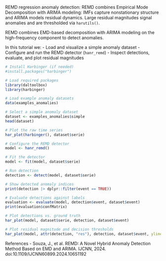 REMD regression anomaly detection: REMD combines Empirical Mode Decomposition with ARIMA modeling: IMFs capture nonstationary structure and ARIMA models residual dynamics. Large residual magnitudes signal anomalies and are thresholded via `harutils()`.

REMD combines EMD-based decomposition with ARIMA modeling on the high-frequency component to detect anomalies. 

In this tutorial we:
- Load and visualize a simple anomaly dataset
- Configure and run the REMD detector (`hanr_remd`)
- Inspect detections, evaluate, and plot residual magnitudes

```r
# Install Harbinger (if needed)
#install.packages("harbinger")
```

```r
# Load required packages
library(daltoolbox)
library(harbinger) 
```

```r
# Load example anomaly datasets
data(examples_anomalies)
```

```r
# Select a simple anomaly dataset
dataset <- examples_anomalies$simple
head(dataset)
```

```r
# Plot the raw time series
har_plot(harbinger(), dataset$serie)
```

```r
# Configure the REMD detector
model <- hanr_remd()
```

```r
# Fit the detector
model <- fit(model, dataset$serie)
```

```r
# Run detection
detection <- detect(model, dataset$serie)
```

```r
# Show detected anomaly indices
print(detection |> dplyr::filter(event == TRUE))
```

```r
# Evaluate detections against labels
evaluation <- evaluate(model, detection$event, dataset$event)
print(evaluation$confMatrix)
```

```r
# Plot detections vs. ground truth
har_plot(model, dataset$serie, detection, dataset$event)
```

```r
# Plot residual magnitude and decision thresholds
har_plot(model, attr(detection, "res"), detection, dataset$event, yline = attr(detection, "threshold"))
```

References 
- Souza, J., et al. REMD: A Novel Hybrid Anomaly Detection Method Based on EMD and ARIMA. IJCNN, 2024. doi:10.1109/IJCNN60899.2024.10651192

